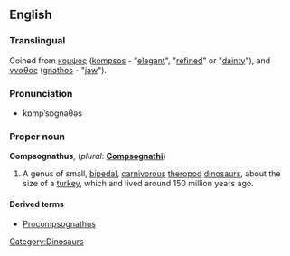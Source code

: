 ==English==
===Translingual===
Coined from {{Gr.}} [[κομψος]] ([[kompsos]] - "[[elegant]]", "[[refined]]" or "[[dainty]]"), and [[γναθος]] ([[gnathos]] - "[[jaw]]").

===Pronunciation===
*kɒmpˈsɒgnəθəs

===Proper noun===
{{wikipedia}}
'''Compsognathus''', (''plural'': '''[[Compsognathi]]''')
# A genus of small, [[bipedal]], [[carnivorous]] [[theropod]] [[dinosaur]]s, about the size of a [[turkey]], which and lived around 150 million years ago.

====Derived terms====
*[[Procompsognathus]]

[[Category:Dinosaurs]]